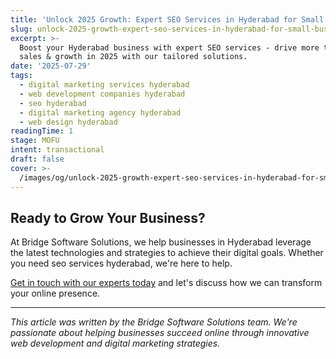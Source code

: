 ```yaml
---
title: 'Unlock 2025 Growth: Expert SEO Services in Hyderabad for Small Businesses'
slug: unlock-2025-growth-expert-seo-services-in-hyderabad-for-small-businesses
excerpt: >-
  Boost your Hyderabad business with expert SEO services - drive more traffic,
  sales & growth in 2025 with our tailored solutions.
date: '2025-07-29'
tags:
  - digital marketing services hyderabad
  - web development companies hyderabad
  - seo hyderabad
  - digital marketing agency hyderabad
  - web design hyderabad
readingTime: 1
stage: MOFU
intent: transactional
draft: false
cover: >-
  /images/og/unlock-2025-growth-expert-seo-services-in-hyderabad-for-small-businesses.png
---
```




## Ready to Grow Your Business?

At Bridge Software Solutions, we help businesses in Hyderabad leverage the latest technologies and strategies to achieve their digital goals. Whether you need seo services hyderabad, we're here to help.

[Get in touch with our experts today](/contact) and let's discuss how we can transform your online presence.

---

*This article was written by the Bridge Software Solutions team. We're passionate about helping businesses succeed online through innovative web development and digital marketing strategies.*
